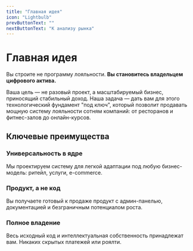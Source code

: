 ```yaml
---
title: "Главная идея"
icon: "Lightbulb"
prevButtonText: ""
nextButtonText: "К анализу рынка"
---
```


# Главная идея

Вы строите не программу лояльности. **Вы становитесь владельцем цифрового актива.**

Ваша цель — не разовый проект, а масштабируемый бизнес, приносящий стабильный доход. Наша задача — дать вам для этого технологический фундамент "под ключ", который позволит продавать мощную систему лояльности сотням компаний: от ресторанов и фитнес-залов до онлайн-курсов.

## Ключевые преимущества

### Универсальность в ядре
Мы проектируем систему для легкой адаптации под любую бизнес-модель: ритейл, услуги, e-commerce.

### Продукт, а не код
Вы получаете готовый к продаже продукт с админ-панелью, документацией и безграничным потенциалом роста.

### Полное владение
Весь исходный код и интеллектуальная собственность принадлежат вам. Никаких скрытых платежей или роялти.

